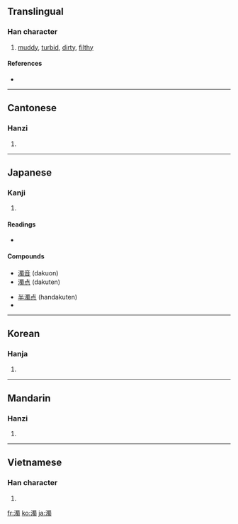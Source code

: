 {{also|浊}}
==Translingual==

===Han character===
{{Han char|rn=85|rad=水|as=13|sn=16|four=3612<sub>7</sub>|canj=水田中戈 (EWLI)}}

# [[muddy]], [[turbid]], [[dirty]], [[filthy]]

====References====
* {{Han ref|kx=0654.190|dkj=18440|dj=1064.160|hdz=31758.030|uh=6FC1|ud=28609|bh=BF42|bd=48962}}

----

==Cantonese==

===Hanzi===
{{yue-hanzi|jyut=|y=juk6|sim=浊}}

# {{defn|Cantonese|sort=水13}}

----

==Japanese==

===Kanji===
{{ja-kanji|grade=c|rs=水13}}

# {{defn|Japanese}}

====Readings====
* {{ja-readings|on=[[だく]] (daku)|kun=[[にごる]] (nigoru), [[にごす]] (nigosu), [[にごり]] (nigori)}}

====Compounds====
{{top2}}
* [[濁音]] (dakuon)
* [[濁点]] (dakuten)
{{mid2}}
* [[半濁点]] (handakuten)
*{{term|連濁||[[rendaku]], sequential voicing|tr=[[れんだく]], [[rendaku]]|lang=ja|sc=Jpan}}
{{bottom}}

----

==Korean==

===Hanja===
{{ko-hanja|hangeul=[[탁]]|eumhun=|rv=tak|mr=t'ak|y=thak}}

# {{defn|Korean|sort=水13}}

----

==Mandarin==

===Hanzi===
{{cmn-hanzi|sim=浊|pin=[[xiǎn]] ([[xian3]]), [[zhuó]] ([[zhuo2]])|wg=hsien<sup>3</sup>, cho<sup>2</sup>}}

# {{defn|Mandarin|sort=水13}}

----

==Vietnamese==

===Han character===
{{vi-hantu|[[trọc]], [[đục]], [[rục]], [[sộc]], [[chọc]], [[trạc]]|rs=水13}}

# {{defn|Vietnamese|sort=水13}}

[[fr:濁]]
[[ko:濁]]
[[ja:濁]]